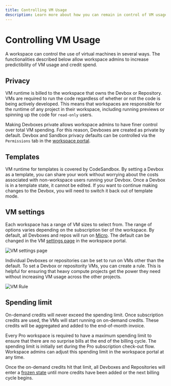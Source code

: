 ```yaml
---
title: Controlling VM Usage
description: Learn more about how you can remain in control of VM usage in your CodeSandbox workspace.
---
```



# Controlling VM Usage

A workspace can control the use of virtual machines in several ways. The functionalities described below allow workspace admins to increase predictibility of VM usage and credit spend.

## Privacy

VM runtime is billed to the workspace that owns the Devbox or Repository. VMs are required to run the code regardless of whether or not the code is being actively developed. This means that workspaces are responsible for the runtime of any project in their workspace, including running previews or spinning up the code for `read-only` users.

Making Devboxes private allows workspace admins to have finer control over total VM spending. For this reason, Devboxes are created as private by default. Devbox and Sandbox privacy defaults can be controlled via the `Permissions` tab in the [workspace portal](codesandbox.io/t/permissions).

## Templates

VM runtime for templates is covered by CodeSandbox. By setting a Devbox as a template, you can share your work without worrying about the costs associated with non-workspace users running your Devbox. 
Once a Devbox is in a template state, it cannot be edited. If you want to continue making changes to the Devbox, you will need to switch it back out of template mode. 

## VM settings

Each workspace has a range of VM sizes to select from. The range of options varies depending on the subscription tier of the workspace. 
By default, all Devboxes and repos will run on [Micro](/learn/credit-usage/credits). The default can be changed in the VM [settings page](codesandbox.io/t/vm_settings) in the workspace portal. 

![VM settings page](../images/vm-settings.png)

Individual Devboxes or repositories can be set to run on VMs other than the default. 
To set a Devbox or repositority VMs, you can create a rule. This is helpful for ensuring that heavy compute projects get the power they need without increasing VM usage across the other projects.

![VM Rule](../images/vm-rule.png)


## Spending limit
On-demand credits will never exceed the spending limit. 
Once subscription credits are used, the VMs will start running on on-demand credits. These credits will be aggregated and added to the end-of-month invoice.

Every Pro workspace is required to have a maximum spending limit to ensure that there are no surprise bills at the end of the billing cycle. 
The spending limit is initially set during the Pro subscription check-out flow. Workspace admins can adjust this spending limit in the workspace portal at any time. 

Once the on-demand credits hit that limit, all Devboxes and Repositories will enter a [frozen state](/learn/plans/pricing-faq#my-devbox-is-frozen-what-does-that-mean) until more credits have been added or the next billing cycle begins.